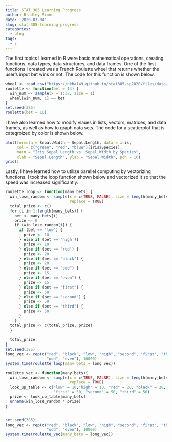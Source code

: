 ```yaml
---
title: STAT 385 Learning Progress
author: Bradley Simon
date: '2020-03-04'
slug: stat-385-learning-progress
categories:
  - blog
tags:
  - r
---
```

The first topics I learned in R were basic mathematical operations, creating functions, data types, data structures, and data frames. One of the first functions I created was a French Roulette wheel that returns whether the user's input bet wins or not. The code for this function is shown below.

```r
wheel <- read.csv("https://nkha149.github.io/stat385-sp2020/files/data/roulette.csv")
roulette <- function(bet = 14) {
  win_num <- sample(x = 1:37, size = 1)
  wheel[win_num, 1] == bet
}
set.seed(385)
roulette(bet = 10)
```

I have also learned how to modify vlaues in lists, vectors, matrices, and data frames, as well as how to graph data sets. The code for a scatterplot that is categroized by color is shown below.

```r
plot(formula = Sepal.Width ~ Sepal.Length, data = iris,
     col = c("green", "red", "blue")[iris$Species],
     main = "Iris Sepal Length vs. Sepal Width by Species",
     xlab = "Sepal Length", ylab = "Sepal Width", pch = 16)
grid()
```

Lastly, I have learned how to utilize parellel computing by vectorizing functions. I took the loop function shown below and vectorized it so that the speed was increased significantly.

```r
roulette_loop <- function(many_bets) {
  win_lose_random <- sample(x = c(TRUE, FALSE), size = length(many_bets),
                            replace = TRUE)
  total_prize <- c()
  for (i in 1:length(many_bets)) {
    bet <- many_bets[i]
    prize <- 0
    if (win_lose_random[i]) {
      if (bet == 'low') {
        prize <- 10
      } else if (bet == 'high'){
        prize <- 10
      } else if (bet == 'red') {
        prize <- 20
      } else if (bet == "black") {
        prize <- 20
      } else if (bet == "odd") {
        prize <- 15
      } else if (bet == "even") {
        prize <- 15
      } else if (bet == "first") {
        prize <- 50
      } else if (bet == "second") {
        prize <- 50
      } else if (bet == "third") {
        prize <- 50
      }
    }
  total_prize <- c(total_prize, prize)
  }
  
  total_prize
}
set.seed(385)
long_vec <- rep(c("red", "black", "low", "high", "second", "first", "third",
                  "odd", "even"), 10000)
system.time(roulette_loop(many_bets = long_vec))
```

```r
roulette_vec <- function(many_bets){
  win_lose_random <- sample(x = c(TRUE, FALSE), size = length(many_bets),
                            replace = TRUE)
  look_up_table <- c("low" = 10,"high" = 10, "red" = 20, "black" = 20, "odd" =   15,"even" = 15,
                     "first" = 50, "second" = 50, "third" = 50)
  prize <- look_up_table[many_bets]
  unname(win_lose_random * prize)
}


set.seed(385)
long_vec <- rep(c("red", "black", "low", "high", "second", "first", "third",
                  "odd", "even"), 10000)
system.time(roulette_vec(many_bets = long_vec))
```

